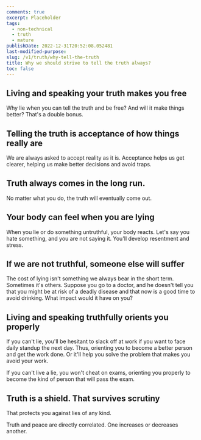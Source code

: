 ```yaml
---
comments: true
excerpt: Placeholder
tags:
  - non-technical
  - truth
  - mature
publishDate: 2022-12-31T20:52:08.052481
last-modified-purpose:
slug: /v1/truth/why-tell-the-truth
title: Why we should strive to tell the truth always?
toc: false
---
```



## **Living and speaking your truth makes you free**

Why lie when you can tell the truth and be free? And will it make things better? That's a double bonus.

## **Telling the truth is acceptance of how things really are**

We are always asked to accept reality as it is. Acceptance helps us get clearer, helping us make better decisions and avoid traps.

## **Truth always comes in the long run.**

No matter what you do, the truth will eventually come out.

## **Your body can feel when you are lying**

When you lie or do something untruthful, your body reacts. Let's say you hate something, and you are not saying it. You'll develop resentment and stress.

## **If we are not truthful, someone else will suffer**

The cost of lying isn't something we always bear in the short term. Sometimes it's others. Suppose you go to a doctor, and he doesn't tell you that you might be at risk of a deadly disease and that now is a good time to avoid drinking. What impact would it have on you?

## **Living and speaking truthfully orients you properly**

If you can't lie, you'll be hesitant to slack off at work if you want to face daily standup the next day. Thus, orienting you to become a better person and get the work done. Or it'll help you solve the problem that makes you avoid your work.

If you can't live a lie, you won't cheat on exams, orienting you properly to become the kind of person that will pass the exam.

<Tip
  content="Remember this always, if you speak the truth and act in truthful ways, the world will arrange itself in the best possible manner to you.<br> If you lie or don’t live truthfully, the world will arrange in the worst possible manager."
  type="note"
/>

## **Truth is a shield. That survives scrutiny**

That protects you against lies of any kind.

Truth and peace are directly correlated. One increases or decreases another.
